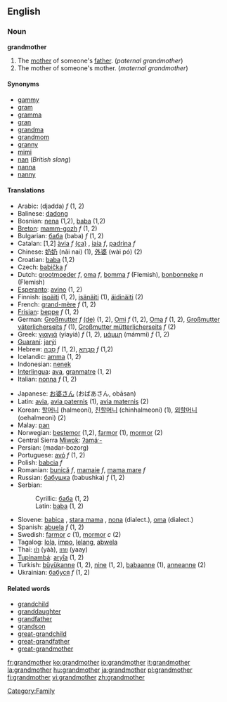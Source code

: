 ==English==
===Noun===
'''grandmother'''

#The [[mother]] of someone's [[father]]. (''paternal grandmother'')
#The mother of someone's mother. (''maternal grandmother'')

====Synonyms====
* [[gammy]]
* [[gram]]
* [[gramma]]
* [[gran]]
* [[grandma]]
* [[grandmom]]
* [[granny]]
* [[mimi]]
* [[nan]] (''British slang'')
* [[nanna]]
* [[nanny]]

====Translations====
{{top}}
*Arabic: {{ARchar|[[جدة]]}} (djadda) ''f'' (1, 2)
*Balinese: [[dadong]]
*Bosnian: [[nena#Bosnian|nena]] {{f}} (1,2), [[baba#Bosnian|baba]] {{f}} (1,2)
*[[Breton]]: [[mamm-gozh]] ''f'' (1, 2)
*Bulgarian: [[баба]] (baba) ''f'' (1, 2)
*Catalan: [1,2] [[àvia]] ''f'' [[:ca:àvia|(ca)]] , [[iaia]] ''f'', [[padrina]] ''f''
*Chinese: [[奶奶]] (nǎi nai) (1), [[外婆]] (wài pó) (2)
*Croatian: [[baba#Croatian|baba]] {{f}} (1,2)
*Czech: [[babička]] ''f''
*Dutch: [[grootmoeder]] ''f'', [[oma]] ''f'', [[bomma]] ''f'' (Flemish), [[bonbonneke]] ''n'' (Flemish)
*[[Esperanto]]: [[avino]] (1, 2)
*Finnish: [[isoäiti]] (1, 2), [[isänäiti]] (1), [[äidinäiti]] (2)
*French: [[grand-mère]] ''f'' (1, 2)
*[[Frisian]]: [[beppe]] ''f'' (1, 2)
*German: [[Großmutter]] ''f'' [[:de:Großmutter|(de)]] (1, 2), [[Omi]] ''f'' (1, 2), [[Oma]] ''f'' (1, 2), [[Großmutter väterlicherseits]] ''f'' (1), [[Großmutter mütterlicherseits]] ''f'' (2)
*Greek: [[γιαγιά]] (yiayiá) ''f'' (1, 2), [[μάμμη]] (mámmi) ''f'' (1, 2)
*[[Guaraní]]: [[jarýi]]
*Hebrew: [[סבה|סָבָה]] ''f'' (1, 2), [[סבתא|סָבְתָא]] ''f'' (1,2)
*Icelandic: [[amma]] (1, 2)
*Indonesian: [[nenek]]
*[[Interlingua]]: [[ava]], [[granmatre]] (1, 2)
*Italian: [[nonna]] ''f'' (1, 2)
{{mid}}
*Japanese: [[お婆さん]] (おばあさん, obāsan)
*Latin: [[avia]], [[avia paternis]] (1), [[avia maternis]] (2)
*Korean: [[할머니]] (halmeoni), [[친할머니]] (chinhalmeoni) (1), [[외할머니]] (oehalmeoni) (2)
*Malay: [[pan]]
*Norwegian: [[bestemor]] (1,2), [[farmor]] (1), [[mormor]] (2)
*Central Sierra [[Miwok]]: [[ʔamáˑ-]]
*Persian: {{FAchar|[[مادربزرگ]]}} (madar-bozorg)
*Portuguese: [[avó]] ''f'' (1, 2)
*Polish: [[babcia]] ''f''
*Romanian: [[bunică]] ''f'', [[mamaie]] ''f'', [[mama mare]] ''f''
*Russian: [[бабушка]] (babushka) ''f'' (1, 2)
*Serbian:
*:Cyrillic: [[баба#Serbian|баба]] {{f}} (1, 2)
*:Latin: [[baba#Serbian|baba]] {{f}} (1, 2)
*Slovene: [[babica#Slovene|babica]] {{f}}, [[stara mama]] {{f}}, [[nona]] {{f}} (dialect.), [[oma]] {{f}} (dialect.)
*Spanish: [[abuela]] ''f'' (1, 2)
*Swedish: [[farmor]] ''c'' (1), [[mormor]] ''c'' (2)
*Tagalog: [[lola]], [[impo]], [[lelang]], [[abwela]]
*Thai: [[ย่า]] (yàà), [[ยาย]] (yaay)
*[[Tupinambá]]: [[aryîa]] (1, 2)
*Turkish: [[büyükanne]] (1, 2), [[nine]] (1, 2), [[babaanne]] (1), [[anneanne]] (2)
*Ukrainian: [[бабуся]] ''f'' (1, 2)
{{bottom}}

====Related words====
*[[grandchild]]
*[[granddaughter]]
*[[grandfather]]
*[[grandson]]
*[[great-grandchild]]
*[[great-grandfather]]
*[[great-grandmother]]

[[Category:Family]]

[[fr:grandmother]]
[[ko:grandmother]]
[[io:grandmother]]
[[it:grandmother]]
[[la:grandmother]]
[[hu:grandmother]]
[[ja:grandmother]]
[[pl:grandmother]]
[[fi:grandmother]]
[[vi:grandmother]]
[[zh:grandmother]]